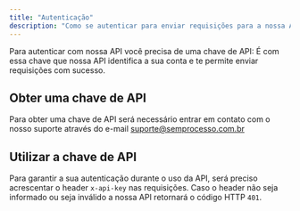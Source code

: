 ```yaml
---
title: "Autenticação"
description: "Como se autenticar para enviar requisições para a nossa API"
---
```


Para autenticar com nossa API você precisa de uma chave de API: É com essa chave que nossa API identifica a sua conta e te permite enviar requisições com sucesso.

## Obter uma chave de API

Para obter uma chave de API será necessário entrar em contato com o nosso suporte através do e-mail suporte@semprocesso.com.br

## Utilizar a chave de API

Para garantir a sua autenticação durante o uso da API, será preciso acrescentar o header `x-api-key` nas requisições. Caso o header não seja informado ou seja inválido a nossa API retornará o código HTTP `401`.
